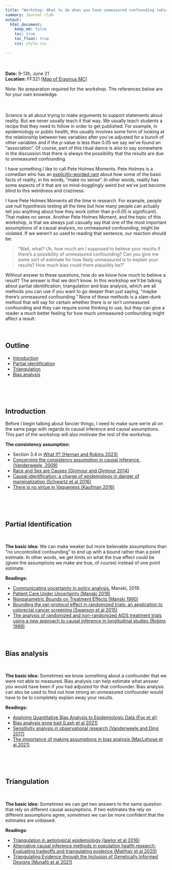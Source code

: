 ```yaml
---
title: "Workshop: What to do when you have unmeasured confounding (which is always)"
summary: Journal club
output:
  html_document:
    keep_md: false
    toc: true
    toc_float: true
    css: style.css

---
```


</br>            
**Date:** 9-13h, June 21   
**Location:** FF321 [(Map of Erasmus MC)](https://generationr.nl/wp-content/uploads/2017/07/plattegrond-Erasmus.jpg)

Note: No preparation required for the workshop. The references below are for your own knowledge.

</br>
</br>
Science is all about trying to make arguments to support statements about reality. But we never usually teach it that way. We usually teach students a recipe that they need to follow in order to get published. For example, in epidemiology or public health, this usually involves some form of looking at the relationship between two variables after you've adjusted for a bunch of other variables and if the p-value is less than 0.05 we say we've found an "association". Of course, part of this ritual dance is also to say somewhere in the discussion that there is always the possibility that the results are due to unmeasured confounding.

I have something I like to call Pete Holmes Moments. Pete Holmes is a comedian who has an [explicitly-worded rant](https://www.youtube.com/watch?v=OyDpS-GftCk) about how some of the basic facts of reality, in his words, "make no sense". In other words, reality has some aspects of it that are so mind-bogglingly weird but we've just become blind to this weirdness and craziness. 

I have Pete Holmes Moments all the time in research. For example, people use null hypothesis testing all the time but how many people can actually tell you anything about how they work (other than p<0.05 is significant). That makes no sense. Another Pete Holmes Moment, and the topic of this workshop, is that we always just casually say that one of the most important assumptions of a causal analysis, no unmeasured confounding, might be violated. If we weren't so used to reading that sentence, our reaction should be:

> "Wait, what? Uh, how much am I supposed to believe your results if there's a possibility of unmeasured confounding? Can you give me some sort of estimate for how likely unmeasured is to explain your results? How much bias could there plausibly be?"

Without answer to these questions, how do we know how much to believe a result? The answer is that we don't know. In this workshop we'll be talking about partial identification, triangulation and bias analysis, which are all methods you can use if you want to go deeper than just saying, "maybe there's unmeasured confounding." None of these methods is a slam-dunk method that will say for certain whether there is or isn't unmeasured confounding and they can require some thinking to use, but they can give a reader a much better feeling for how much unmeasured confounding might affect a result.
</br>
</br>
</br>

## Outline

- [Introduction](#intro)
- [Partial identification](#partial)
- [Triangulation](#triangulation)
- [Bias analysis](#bias_analysis)


</br>
</br>
</br>







## Introduction{#intro}

Before I begin talking about fancier things, I need to make sure we're all on the same page with regards to causal inference and causal assumptions. This part of the workshop will also motivate the rest of the workshop. 

<!-- **Slides** -->


<!-- - Exercise -->




**The consistency assumption:**

- Section 3.4 in [What If? (Hernan and Robins 2023)](https://www.hsph.harvard.edu/miguel-hernan/wp-content/uploads/sites/1268/2023/05/hernanrobins_WhatIf_14may23.pdf)
- [Concerning the consistency assumption in causal inference, (Vanderweele, 2009)](https://pubmed.ncbi.nlm.nih.gov/19829187/)
- [Race and Sex are Causes (Glymour and Glymour 2014)](https://journals.lww.com/epidem/Fulltext/2014/07000/Commentary__Race_and_Sex_Are_Causes.3.aspx)
- [Causal identification: a charge of epidemiology in danger of marginalization (Schwartz et al 2016)](https://pubmed.ncbi.nlm.nih.gov/27237595/)
- [There is no virtue in Vagueness (Kaufman 2016)](https://pubmed.ncbi.nlm.nih.gov/27641315/)
   


</br>
</br>
</br>

## Partial Identification{#partial}

</br>

**The basic idea:** We can make weaker but more believable assumptions than "no uncontrolled confounding" to end up with a bound rather than a point estimate. In other words, we get limits on what the true effect could be (given the assumptions we make are true, of course) instead of one point estimate.

**Readings:**

- [Communicating uncertainty in policy analysis.](https://www.pnas.org/doi/pdf/10.1073/pnas.1722389115) Manski, 2019.
- [Patient Care Under Uncertainty (Manski 2019)](https://press.princeton.edu/books/hardcover/9780691194738/patient-care-under-uncertainty)
- [Nonparametric Bounds on Treatment Effects (Manski 1990)](https://www.jstor.org/stable/2006592)
- [Bounding the per-protocol effect in randomized trials: an application to colorectal cancer screening (Swanson et al 2015)](https://pubmed.ncbi.nlm.nih.gov/26620120/)
- [The analysis of randomized and non-randomized AIDS treatment trials using a new approach to causal inference in longitudinal studies (Robins 1989)](https://www.hsph.harvard.edu/wp-content/uploads/sites/343/2013/03/nchsr.pdf)
</br>
</br>
</br>



## Bias analysis{#bias_analysis}

</br>

**The basic idea:** Sometimes we know something about a confounder that we were not able to measured. Bias analysis can help estimate what answer you would have been if you had adjusted for that confounder. Bias analysis can also be used to find out how strong an unmeasured confounder would have to be to completely explain away your results. 

**Readings:**

- [Applying Quantitative Bias Analysis to Epidemiologic Data (Fox et al)](https://link.springer.com/book/10.1007/978-3-030-82673-4)
- [Bias analysis gone bad (Lash et al 2021)](https://academic.oup.com/aje/article/190/8/1604/6189735)
- [Sensitivity analysis in observational research (Vanderweele and Ding 2017)](https://pubmed.ncbi.nlm.nih.gov/28693043/)
- [The importance of making assumptions in bias analysis (MacLehose et al 2021)](https://pubmed.ncbi.nlm.nih.gov/34224472/)

</br>
</br>
</br>

## Triangulation {#triangulation}

</br>

**The basic idea:** Sometimes we can get two answers to the same question that rely on different causal assumptions. If two estimates the rely on different assumptions agree, _sometimes_ we can be more confident that the estimates are unbiased.

**Readings:**  

- [Triangulation in aetiological epidemiology (lawlor et al 2016)](https://www.ncbi.nlm.nih.gov/pmc/articles/PMC5841843/)
- [Alternative causal inference methods in population health research: Evaluating tradeoffs and triangulating evidence (Matthay et al 2020)](https://www.sciencedirect.com/science/article/pii/S2352827319301545)
- [Triangulating Evidence through the Inclusion of Genetically Informed Designs (Munafò et al 2021)](https://pubmed.ncbi.nlm.nih.gov/33355252/)


